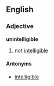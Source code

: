 ==English==
===Adjective===
'''unintelligible'''
# not [[intelligible]]
====Antonyms====
*[[intelligible]]